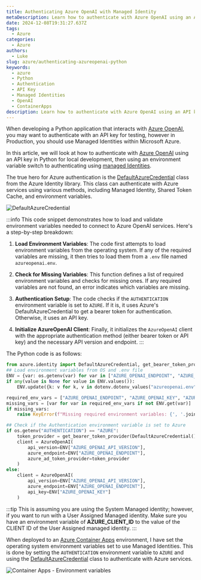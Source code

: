 ```yaml
---
title: Authenticating Azure OpenAI with Managed Identity
metaDescription: Learn how to authenticate with Azure OpenAI using an API key for local development and Managed Identities for production in Python.
date: 2024-12-08T19:31:27.637Z
tags:
  - Azure
categories:
  - Azure
authors:
  - Luke
slug: azure/authenticating-azureopenai-python
keywords:
  - azure
  - Python
  - Authentication
  - API Key
  - Managed Identities
  - OpenAI
  - ContainerApps
description: Learn how to authenticate with Azure OpenAI using an API key for local development and Managed Identities for production in Python.
---
```


When developing a Python application that interacts with [Azure OpenAI](https://learn.microsoft.com/azure/ai-services/openai/overview?WT.mc_id=AZ-MVP-5004796), you may want to authenticate with an API key for testing, however in Production, you should use Managed Identities within Microsoft Azure.

In this article, we will look at how to authenticate with [Azure OpenAI](https://learn.microsoft.com/azure/ai-services/openai/overview?WT.mc_id=AZ-MVP-5004796) using an API key in Python for local development, then using an environment variable switch to authenticating using [managed Identities](https://learn.microsoft.com/entra/identity/managed-identities-azure-resources/overview?WT.mc_id=AZ-MVP-5004796).

<!--truncate-->

The true hero for Azure authentication is the [DefaultAzureCredential](https://learn.microsoft.com/python/api/azure-identity/azure.identity.defaultazurecredential?view=azure-python&WT.mc_id=AZ-MVP-5004796) class from the Azure Identity library. This class can authenticate with Azure services using various methods, including Managed Identity, Shared Token Cache, and environment variables.

![DefaultAzureCredential](images/DefaultAzureCredential.png)

:::info
This code snippet demonstrates how to load and validate environment variables needed to connect to Azure OpenAI services. Here's a step-by-step breakdown:

1. **Load Environment Variables**: The code first attempts to load environment variables from the operating system. If any of the required variables are missing, it then tries to load them from a `.env` file named `azureopenai.env`.

2. **Check for Missing Variables**: This function defines a list of required environment variables and checks for missing ones. If any required variables are not found, an error indicates which variables are missing.

3. **Authentication Setup**: The code checks if the `AUTHENTICATION` environment variable is set to `AZURE`. If it is, it uses Azure's DefaultAzureCredential to get a bearer token for authentication. Otherwise, it uses an API key.

4. **Initialize AzureOpenAI Client**: Finally, it initializes the `AzureOpenAI` client with the appropriate authentication method (either bearer token or API key) and the necessary API version and endpoint.
:::


The Python code is as follows:

```python
from azure.identity import DefaultAzureCredential, get_bearer_token_provider
## Load environment variables from OS and .env file
ENV = {var: os.getenv(var) for var in ["AZURE_OPENAI_ENDPOINT", "AZURE_OPENAI_KEY", "AZURE_OPENAI_API_VERSION", "AZURE_OPENAI_CHATGPT_DEPLOYMENT"]}
if any(value is None for value in ENV.values()):
    ENV.update({k: v for k, v in dotenv.dotenv_values("azureopenai.env").items() if k not in ENV or ENV[k] is None})

required_env_vars = ["AZURE_OPENAI_ENDPOINT", "AZURE_OPENAI_KEY", "AZURE_OPENAI_API_VERSION", "AZURE_OPENAI_CHATGPT_DEPLOYMENT"]
missing_vars = [var for var in required_env_vars if not ENV.get(var)]
if missing_vars:
    raise KeyError(f"Missing required environment variables: {', '.join(missing_vars)}")

## Check if the Authentication environment variable is set to Azure
if os.getenv("AUTHENTICATION") == "AZURE":
    token_provider = get_bearer_token_provider(DefaultAzureCredential(), "https://cognitiveservices.azure.com/.default")
    client = AzureOpenAI(
        api_version=ENV["AZURE_OPENAI_API_VERSION"],
        azure_endpoint=ENV["AZURE_OPENAI_ENDPOINT"],
        azure_ad_token_provider=token_provider
    )
else:
    client = AzureOpenAI(
        api_version=ENV["AZURE_OPENAI_API_VERSION"],
        azure_endpoint=ENV["AZURE_OPENAI_ENDPOINT"],
        api_key=ENV["AZURE_OPENAI_KEY"]
    )
```

:::tip
This is assuming you are using the System Managed identity; however, if you want to run with a User Assigned Managed identity. Make sure you have an environment variable of **AZURE_CLIENT_ID** to the value of the CLIENT ID of the User Assigned managed identity.
:::

When deployed to an [Azure Container Apps](https://learn.microsoft.com/azure/container-apps/overview?WT.mc_id=AZ-MVP-5004796) environment, I have set the operating system environment variables set to use Managed Identities. This is done by setting the `AUTHENTICATION` environment variable to `AZURE` and using the [DefaultAzureCredential](https://learn.microsoft.com/en-us/python/api/azure-identity/azure.identity.defaultazurecredential?view=azure-python&WT.mc_id=AZ-MVP-5004796) class to authenticate with Azure services.

![Container Apps - Environment variables](images/ContainerApps_AzureOpenAIEnvVariables.png)
